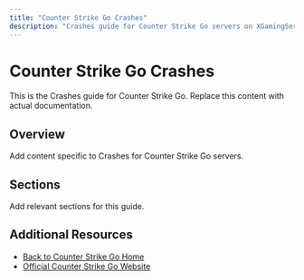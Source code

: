 ```yaml
---
title: "Counter Strike Go Crashes"
description: "Crashes guide for Counter Strike Go servers on XGamingServer"
---
```


# Counter Strike Go Crashes

This is the Crashes guide for Counter Strike Go. Replace this content with actual documentation.

## Overview

Add content specific to Crashes for Counter Strike Go servers.

## Sections

Add relevant sections for this guide.

## Additional Resources

- [Back to Counter Strike Go Home](./index)
- [Official Counter Strike Go Website](https://example.com)
